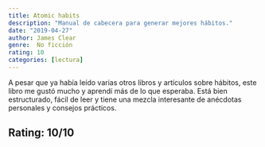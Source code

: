 ```yaml
---
title: Atomic habits
description: "Manual de cabecera para generar mejores hábitos."
date: "2019-04-27"
author: James Clear
genre:  No ficción
rating: 10
categories: [lectura]
---
```

A pesar que ya había leído varias otros libros y artículos sobre hábitos, este libro me gustó mucho y aprendí más de lo que esperaba. Está bien estructurado, fácil de leer y tiene una mezcla interesante de anécdotas personales y consejos prácticos. 

## Rating: 10/10
